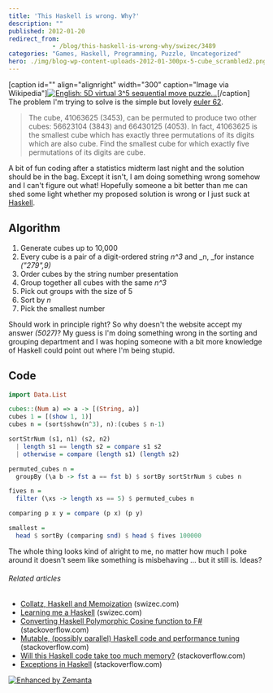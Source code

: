 ```yaml
---
title: 'This Haskell is wrong. Why?'
description: ""
published: 2012-01-20
redirect_from: 
            - /blog/this-haskell-is-wrong-why/swizec/3489
categories: "Games, Haskell, Programming, Puzzle, Uncategorized"
hero: ./img/blog-wp-content-uploads-2012-01-300px-5-cube_scrambled2.png
---
```

\[caption id=&quot;&quot; align=&quot;alignright&quot; width=&quot;300&quot; caption=&quot;Image via Wikipedia&quot;][![English: 5D virtual 3^5 sequential move puzzle...](./img/blog-wp-content-uploads-2012-01-300px-5-cube_scrambled2.png "English: 5D virtual 3^5 sequential move puzzle...")](http://en.wikipedia.org/wiki/File:5-cube_scrambled.png)\[/caption] The problem I&#x27;m trying to solve is the simple but lovely [euler 62](http://projecteuler.net/problem=62).

> The cube, 41063625 (3453), can be permuted to produce two other cubes: 56623104 (3843) and 66430125 (4053). In fact, 41063625 is the smallest cube which has exactly three permutations of its digits which are also cube. Find the smallest cube for which exactly five permutations of its digits are cube.

A bit of fun coding after a statistics midterm last night and the solution should be in the bag. Except it isn&#x27;t, I am doing something wrong somehow and I can&#x27;t figure out what! Hopefully someone a bit better than me can shed some light whether my proposed solution is wrong or I just suck at [Haskell](http://haskell.org "Haskell (programming language)").

## Algorithm

1. Generate cubes up to 10,000
2. Every cube is a pair of a digit-ordered string _n^3_ and _n, _for instance _(&quot;279&quot;,9)_
3. Order cubes by the string number presentation
4. Group together all cubes with the same _n^3_
5. Pick out groups with the size of 5
6. Sort by _n_
7. Pick the smallest number

Should work in principle right? So why doesn&#x27;t the website accept my answer _(5027)_? My guess is I&#x27;m doing something wrong in the sorting and grouping department and I was hoping someone with a bit more knowledge of Haskell could point out where I&#x27;m being stupid.

## Code

```haskell
import Data.List

cubes::(Num a) => a -> [(String, a)]
cubes 1 = [(show 1, 1)]
cubes n = (sort$show(n^3), n):(cubes $ n-1)

sortStrNum (s1, n1) (s2, n2)
  | length s1 == length s2 = compare s1 s2
  | otherwise = compare (length s1) (length s2)

permuted_cubes n =
  groupBy (\a b -> fst a == fst b) $ sortBy sortStrNum $ cubes n

fives n =
  filter (\xs -> length xs == 5) $ permuted_cubes n

comparing p x y = compare (p x) (p y)

smallest =
  head $ sortBy (comparing snd) $ head $ fives 100000
```

The whole thing looks kind of alright to me, no matter how much I poke around it doesn&#x27;t seem like something is misbehaving ... but it still is. Ideas?

###### Related articles

- [Collatz, Haskell and Memoization](http://swizec.com/blog/collatz-haskell-and-memoization/swizec/3382) (swizec.com)
- [Learning me a Haskell](http://swizec.com/blog/learning-me-a-haskell/swizec/3272) (swizec.com)
- [Converting Haskell Polymorphic Cosine function to F#](http://stackoverflow.com/questions/8905037/converting-haskell-polymorphic-cosine-function-to-f) (stackoverflow.com)
- [Mutable, (possibly parallel) Haskell code and performance tuning](http://stackoverflow.com/questions/8155929/mutable-possibly-parallel-haskell-code-and-performance-tuning) (stackoverflow.com)
- [Will this Haskell code take too much memory?](http://stackoverflow.com/questions/8275171/will-this-haskell-code-take-too-much-memory) (stackoverflow.com)
- [Exceptions in Haskell](http://stackoverflow.com/questions/8751188/exceptions-in-haskell) (stackoverflow.com)

[![Enhanced by Zemanta](http://img.zemanta.com/zemified_e.png?x-id=727c4e4d-a97d-47a9-a6d5-d7017d2e3bfe)](http://www.zemanta.com/ "Enhanced by Zemanta")